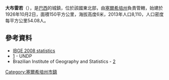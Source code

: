 {{Coord|11|15|43|S|37|37|12|W|display=title}}

'''大布雷若'''（{{lang-pt|Brejo Grande}}），是[[巴西|巴西]]的城鎮，位於該國東北部，由[[塞爾希培州|塞爾希培州]]負責管轄，始建於1926年10月2日，面積150平方公里，海拔高度6米，2013年人口8,110，人口密度每平方公里54.08人。

==參考資料==
*[http://www.ibge.gov.br/home/estatistica/populacao/estimativa2008/POP2008_DOU.pdf IBGE 2008 statistics]{{Wayback|url=http://www.ibge.gov.br/home/estatistica/populacao/estimativa2008/POP2008_DOU.pdf |date=20080908054819 }}
*[https://web.archive.org/web/20091003103229/http://www.pnud.org.br/atlas/ranking/IDH-M%2091%2000%20Ranking%20decrescente%20%28pelos%20dados%20de%202000%29.htm] - UNDP
*Brazilian Institute of Geography and Statistics - [https://web.archive.org/web/20080611095922/http://www.ibge.gov.br/cidadesat/default.php]

{{Brazil-geo-stub}}
{{塞爾希培州市鎮}}
[[Category:塞爾希培州市鎮|Category:塞爾希培州市鎮]]